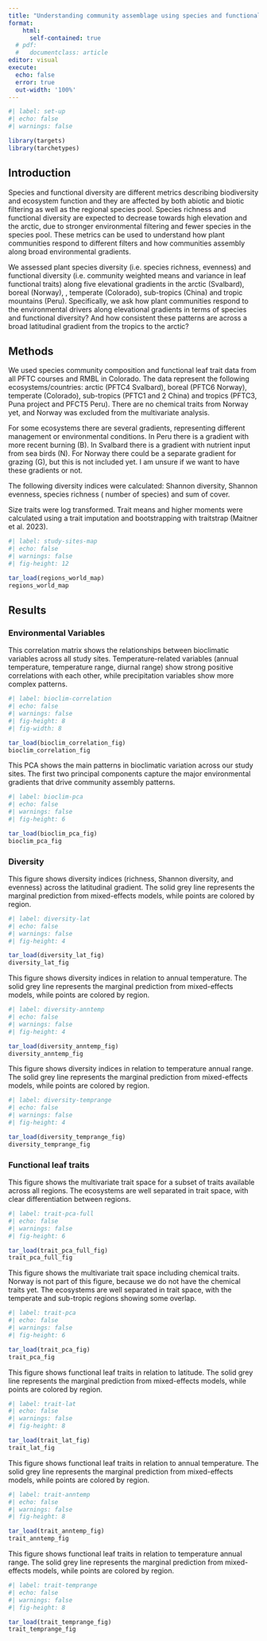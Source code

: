 ```yaml
---
title: "Understanding community assemblage using species and functional diversity across elevational gradients from the tropics to the arctic"
format:
    html:
      self-contained: true
  # pdf:
  #   documentclass: article
editor: visual
execute:
  echo: false
  error: true
  out-width: '100%'
---
```


```r
#| label: set-up
#| echo: false
#| warnings: false

library(targets)
library(tarchetypes)

```

## Introduction

Species and functional diversity are different metrics describing biodiversity and ecosystem function and they are affected by both abiotic and biotic filtering as well as the regional species pool. Species richness and functional diversity are expected to decrease towards high elevation and the arctic, due to stronger environmental filtering and fewer species in the species pool. These metrics can be used to understand how plant communities respond to different filters and how communities assembly along broad environmental gradients.

We assessed plant species diversity (i.e. species richness, evenness) and functional diversity (i.e. community weighted means and variance in leaf functional traits) along five elevational gradients in the arctic (Svalbard), boreal (Norway), , temperate (Colorado), sub-tropics (China) and tropic mountains (Peru). Specifically, we ask how plant communities respond to the environmental drivers along elevational gradients in terms of species and functional diversity? And how consistent these patterns are across a broad latitudinal gradient from the tropics to the arctic?

## Methods

We used species community composition and functional leaf trait data from all PFTC courses and RMBL in Colorado. The data represent the following ecosystems/countries: arctic (PFTC4 Svalbard), boreal (PFTC6 Norway), temperate (Colorado), sub-tropics (PFTC1 and 2 China) and tropics (PFTC3, Puna project and PFCT5 Peru). There are no chemical traits from Norway yet, and Norway was excluded from the multivariate analysis.

For some ecosystems there are several gradients, representing different management or environmental conditions. In Peru there is a gradient with more recent burning (B). In Svalbard there is a gradient with nutrient input from sea birds (N). For Norway there could be a separate gradient for grazing (G), but this is not included yet. I am unsure if we want to have these gradients or not.

The following diversity indices were calculated: Shannon diversity, Shannon evenness, species richness ( number of species) and sum of cover.

Size traits were log transformed. Trait means and higher moments were calculated using a trait imputation and bootstrapping with traitstrap (Maitner et al. 2023).

```r
#| label: study-sites-map
#| echo: false
#| warnings: false
#| fig-height: 12

tar_load(regions_world_map)
regions_world_map

```

\newpage

## Results

### Environmental Variables

This correlation matrix shows the relationships between bioclimatic variables across all study sites. Temperature-related variables (annual temperature, temperature range, diurnal range) show strong positive correlations with each other, while precipitation variables show more complex patterns.

```r
#| label: bioclim-correlation
#| echo: false
#| warnings: false
#| fig-height: 8
#| fig-width: 8

tar_load(bioclim_correlation_fig)
bioclim_correlation_fig

```

\newpage

This PCA shows the main patterns in bioclimatic variation across our study sites. The first two principal components capture the major environmental gradients that drive community assembly patterns.

```r
#| label: bioclim-pca
#| echo: false
#| warnings: false
#| fig-height: 6

tar_load(bioclim_pca_fig)
bioclim_pca_fig

```

\newpage

### Diversity

This figure shows diversity indices (richness, Shannon diversity, and evenness) across the latitudinal gradient. The solid grey line represents the marginal prediction from mixed-effects models, while points are colored by region.

```r
#| label: diversity-lat
#| echo: false
#| warnings: false
#| fig-height: 4

tar_load(diversity_lat_fig)
diversity_lat_fig

```

\newpage

This figure shows diversity indices in relation to annual temperature. The solid grey line represents the marginal prediction from mixed-effects models, while points are colored by region.

```r
#| label: diversity-anntemp
#| echo: false
#| warnings: false
#| fig-height: 4

tar_load(diversity_anntemp_fig)
diversity_anntemp_fig

```

\newpage

This figure shows diversity indices in relation to temperature annual range. The solid grey line represents the marginal prediction from mixed-effects models, while points are colored by region.

```r
#| label: diversity-temprange
#| echo: false
#| warnings: false
#| fig-height: 4

tar_load(diversity_temprange_fig)
diversity_temprange_fig

```

\newpage

### Functional leaf traits

This figure shows the multivariate trait space for a subset of traits available across all regions. The ecosystems are well separated in trait space, with clear differentiation between regions.

```r
#| label: trait-pca-full
#| echo: false
#| warnings: false
#| fig-height: 6

tar_load(trait_pca_full_fig)
trait_pca_full_fig

```

\newpage

This figure shows the multivariate trait space including chemical traits. Norway is not part of this figure, because we do not have the chemical traits yet. The ecosystems are well separated in trait space, with the temperate and sub-tropic regions showing some overlap.

```r
#| label: trait-pca
#| echo: false
#| warnings: false
#| fig-height: 6

tar_load(trait_pca_fig)
trait_pca_fig

```

\newpage

This figure shows functional leaf traits in relation to latitude. The solid grey line represents the marginal prediction from mixed-effects models, while points are colored by region.

```r
#| label: trait-lat
#| echo: false
#| warnings: false
#| fig-height: 8

tar_load(trait_lat_fig)
trait_lat_fig

```

\newpage

This figure shows functional leaf traits in relation to annual temperature. The solid grey line represents the marginal prediction from mixed-effects models, while points are colored by region.

```r
#| label: trait-anntemp
#| echo: false
#| warnings: false
#| fig-height: 8

tar_load(trait_anntemp_fig)
trait_anntemp_fig

```

\newpage

This figure shows functional leaf traits in relation to temperature annual range. The solid grey line represents the marginal prediction from mixed-effects models, while points are colored by region.

```r
#| label: trait-temprange
#| echo: false
#| warnings: false
#| fig-height: 8

tar_load(trait_temprange_fig)
trait_temprange_fig

```

\newpage